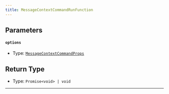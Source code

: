 ```yaml
---
title: MessageContextCommandRunFunction
---
```


## Parameters

#### `options`

- Type: [`MessageContextCommandProps`](/CommandKit-Helper/docs/interfaces/messagecontextcommandprops)

## Return Type

- Type: `Promise<void> | void`
---